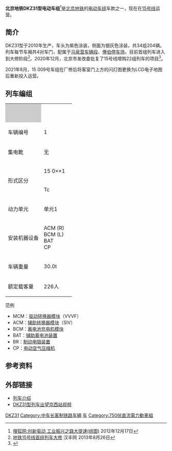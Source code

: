 {{noteTA|G1=Railway}}

{{鐵路車輛
|車輛名稱 = [[File:Beijing_Subway_logo1.svg|20px]] 北京地铁DKZ31型地铁列车
|公司色 = {{北京地铁颜色|15}}
|圖像 = 15 007 entering Houshayu Station (20210316120809).jpg
|圖像說明 = DKZ31型15 007车组驶入[[后沙峪站|后沙峪站]]（2021年3月）
|產量 = 34组
|輛數 = 204辆
|列車編組 = 4M2T
|起動加速度 =  1 m/s²
|營運最高速度 = 90
|設計最高速度 = 100
|減速度（正常） = 1 m/s²
|減速度（緊急） = 1.2 m/s²
|編組載客量 = 
|載客量 = 
|編組長度 = 
|全長 = 先头车：19,500 mm<br/>中间车：19,000
|全闊 = 2,800
|全高 = 3,800
|最大尺寸 = 
|編組總重量 = 
|車輛重量 = 
|軌距 = 1435
|電化方式 = [[直流电|直流]]750[[伏特|V]]（[[第三轨供电|第三轨供电]]）
|輸出 = 
|電動機輸出 = 200 kW<ref name=BJ15 />
|編組輸出 = 3200 kW 
|齒輪比 = 
|驅動裝置 =
|控制裝置 = OptONIX 750（初代）<br>[[阿尔斯通|阿尔斯通]]制[[IGBT|IGBT]]-[[变频器|VVVF]]控制（早期调制程序，1C4M1群方式，4组）<br>[[File:北京地铁15号线_VVVF驱动音.ogg|File:北京地铁15号线_VVVF驱动音.ogg]]<br/>逆变模块：ONIX 552 HP
|制動方式 = [[再生制动|再生制动]]（主）<br/>[[盘式制动|轮盘式]][[空气制动|电控空气制动]]（辅）
|保安裝置 = LCF-300<br>交控科技制[[列车自动运行装置|ATO]]装置与[[基于无线通信的列车控制技术|CBTC]]系统（GoA 2等级）
|車身物料 = [[不锈钢|不锈钢]]
|車門 = 全列均为电控电动内藏门（6*4对）
|轉向架 = [[中车长春轨道客车|北车长春轨道客车]]制无[[摇枕|摇枕]]式[[空气弹簧|空气弹簧]][[转向架|转向架]]
|原產國 = {{CHN}}
|傳動方式=直-交
|牽引電動機 = 4ECA-2120C<ref name=BJ15>{{Cite book|title=北京地铁15号线电动机构造培训|last=阿尔斯通交通运输公司|url=https://wenku.baidu.com/view/c210b71414791711cc791701.html|access-date=2021-05-24|archive-date=2021-05-24|archive-url=https://web.archive.org/web/20210524101020/https://wenku.baidu.com/view/c210b71414791711cc791701.html}}</ref><ref>{{Cite book|title=北京地铁15号线 Alstom 牵引电机维护手册|last=阿尔斯通交通运输公司|url=https://www.doczhi.com/p-274112.html|access-date=2021-05-24|archive-date=2021-05-24|archive-url=https://web.archive.org/web/20210524092016/https://www.doczhi.com/p-274112.html}}</ref><br/>[[阿尔斯通|阿尔斯通]]制[[鼠笼式电动机|鼠笼式]][[异步电动机|三相异步交流电动机]]牵引（4×4 台）
|變速段數 = 牵引4段<br/>常规制动7段+紧急制动1段
|輪徑 = 840
|軸重 = 
|軸距 = 2200
|用戶 = [[北京市地铁运营有限公司|北京市地铁运营有限公司]]四分公司
|路線 = [[北京地铁15号线|15号线]]
|車輛基地 = [[马泉营车辆段|马泉营车辆段]]<br/>俸伯停车场
|訂單編號 = 
|車輛編號 = 
|型號 = DKZ31
* 一期车：15 001-15 032
* 二期车：15 033-15 034
|類型 = [[城市轨道交通列车车型#中国大陆|B<small>1</small>型地铁车辆]]
|外形設計 = [[中车长春轨道客车|北车长春轨道客车]]
|内部設計 = 同上
|衍生自 = 
|衍生型 = 
|製造商 = [[中车长春轨道客车|北车长春轨道客车]]（15 001-15 019，二期车）<br/>[[北京地铁车辆装备有限公司|北京地铁车辆装备]]（15 020-15 032）
|製造年份 = 2010年（一期车）<br/>2014年（二期车）
|投入服務日期 = 2010年12月30日（一期车）<br/>2014年12月28日（二期车）
|備註 =
}}
'''北京地铁DKZ31型电动车组'''<ref>[http://roll.sohu.com/20121217/n360598328.shtml 搜狐网:创新驱动 工业振兴之路大提速(组图)] {{Wayback|url=http://roll.sohu.com/20121217/n360598328.shtml |date=20130528025437 }} 2012年12月17日</ref>是[[北京地铁|北京地铁]]的[[电动车组|电动车组]]车款之一，现在在[[北京地铁15号线|15号线]]运营。

== 简介 ==
DKZ31型于2010年生产，车头为紫色涂装，侧面为银灰色涂装，共34组204辆。列车每节车厢共4对车门，配属于[[马泉营车辆段|马泉营车辆段]]、[[俸伯停车场|俸伯停车场]]，目前首组列车进入到大修阶段<ref>[http://www.kaixian.tv/R2/n2714112c19.shtml 地铁15号线首组列车大修] {{Wayback|url=http://www.kaixian.tv/R2/n2714112c19.shtml |date=20150418032229 }} 汉丰网 2013年8月26日</ref>。2020年12月，北京市发改委批复了15号线增购22组列车的项目<ref>{{cite web|url=http://fgw.beijing.gov.cn/fgwzwgk/ysqzzdgk/202012/t20201217_2167440.htm|title=关于北京地铁15号线车辆增购工程项目建议书（代可行性研究报告）的批复 京发改（审）〔2020〕652号|publisher=[[北京市发展和改革委员会|北京市发展和改革委员会]]|date=2020-12-17|accessdate=2021-05-25|archive-date=2021-05-25|archive-url=https://web.archive.org/web/20210525130231/http://fgw.beijing.gov.cn/fgwzwgk/ysqzzdgk/202012/t20201217_2167440.htm}}</ref>。

2021年8月，15 009号车组在厂修后将客室门上方的闪灯图更换为LCD电子地图后重新投入运营。

== 列车编组 ==
{| class="wikitable" summary="DKZ31" style="text-align: center; font-size:80%;"
|-
|style="background:#ccc; width:6em;"| 
|colspan="6" | {{TrainDirection |[[清华东路西口站|清华东路西口]]|[[俸伯站|俸伯]]| '''DKZ31'''}}
|-style="border-top:solid 4px {{北京地铁颜色|15}};"
! style="width:5em;" | 车辆编号
| style="width:5em;"| 1
| style="width:5em;"| 2
| style="width:5em;"| 3
| style="width:5em;"| 4
| style="width:5em;"| 5
| style="width:5em;"| 6
|-style="border-top:solid 4px {{北京地铁颜色|15}};"
! 集电靴
| 无 || 有 || 有 || 有 || 有 || 无 
|-
! rowspan="2" | 形式区分
| 15 0××1 || 15 0××2 || 15 0××3 || 15 0××4 || 15 0××5 || 15 0××6 
|-
| Tc || M || M || M || M || Tc 
|-
! 动力单元
| colspan=3 | 单元1
| colspan=3 | 单元2
|-
! 安装机器设备
| ACM (R)<br>BCM (L)<br>BAT<br>CP || MCM (L)<br>BR || MCM (L)<br>BR || MCM (R)<br>BR || MCM (R)<br>BR || ACM (L)<br>BCM (R)<br>BAT<br>CP
|-
! 车辆重量
| 30.0t || 35.0t || 35.0t || 35.0t || 35.0t || 30.0t 
|-
! 额定载客量
| 226人 || 244人 || 244人 || 244人 || 244人 || 226人 
|}
;范例
* MCM：[[变频器|驱动转换器模块]]（VVVF）
* ACM：[[逆变器|辅助转换器模块]]（SIV）
* BCM：[[充电器|蓄电池充电机模块]]
* BAT：[[蓄电池|辅助蓄电池装置]]
* BR：[[电阻器|制动电阻装置]]
* CP：[[压缩机|电动空气压缩机]]

==参考资料==
{{Reflist}}

==外部链接==
*[https://web.archive.org/web/20130420001420/http://www.crc.chinacnr.com/serv-63435.html 列车介绍]
*[http://v.youku.com/v_show/id_XMjg3MzMzMzI4.html DKZ31型列车出望京西站视频]{{Wayback|url=http://v.youku.com/v_show/id_XMjg3MzMzMzI4.html |date=20140310142003 }}

{{北京地铁车辆}}

[[Category:北京地铁DKZ系列电动车组|DKZ31]]
[[Category:中车长客制铁路车辆|Category:中车长客制铁路车辆]]
[[Category:北京地铁15号线|车]]
[[Category:750伏直流電力動車組|Category:750伏直流電力動車組]]